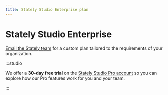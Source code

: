 ```yaml
---
title: Stately Studio Enterprise plan
---
```


# Stately Studio Enterprise

<p><a href="mailto:sales@stately.com?subject=I'm interested in the Stately Studio Enterprise plan">Email the Stately team</a> for a custom plan tailored to the requirements of your organization.</p>

:::studio

We offer a **30-day free trial** on the [Stately Studio Pro account](/studio-pro-plan) so you can explore how our Pro features work for you and your team.

:::
